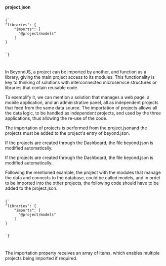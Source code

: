 
<Title>Import of projects</Title>

**project.json**

<Code>
{`
"libraries": {
    "imports": [
      "@project/models"
    ]
}

`}

</Code>

In BeyondJS, a project can be imported by another, and function as a library, giving the main project access to its modules. This functionality is key to thinking of solutions with interconnected microservice structures or libraries that contain reusable code.

To exemplify it, we can mention a solution that manages a web page, a mobile application, and an administrative panel, all as independent projects that feed from the same data source. The importation of projects allows all the data logic, to be handled as independent projects, and used by the three applications, thus allowing the re-use of the code.

The importation of projects is performed from the <Link to="/docs/projects/json">project.json</Link>and the projects must be added to the project's entry of beyond.json.

If the projects are created through the Dashboard, the file beyond.json is modified automatically.

If the projects are created through the Dashboard, the file beyond.json is modified automatically.

Following the mentioned example, the project with the modules that manage the data and connects to the database, could be called models, and in ordet to be imported into the other projects, the following code should have to be added to the project.json.

<Code>
{`
"libraries": {
    "imports": [
      "@project/models"
    ]
}

`}

</Code>

The importation property receives an array of items, which enables multiple projects being imported if required.
